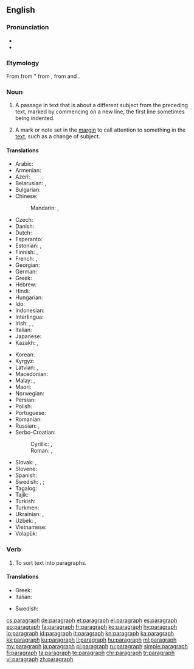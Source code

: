 ==English==

===Pronunciation===
* {{IPA|/ˈpæɹəɡɹæf/|lang=en}}
* {{audio|en-us-paragraph.ogg|Audio (US)|lang=en}}

===Etymology===
From {{etyl|frm|en}} {{m|frm|paragraphe}} from {{etyl|la|en}} {{m|la|paragraphus||sign for start of a new section of discourse}} " from {{etyl|grc|en}} {{m|grc|παράγραφος}}, from {{m|grc|παρά||beside}} and {{m|grc|γράφω||I write}}.

===Noun===
{{wikipedia}}
{{en-noun}}

# A passage in text that is about a different subject from the preceding text, marked by commencing on a new line, the first line sometimes being indented.
# {{label|en|originally}} A mark or note set in the [[margin]] to call attention to something in the [[text]], such as a change of subject.

====Translations====
{{trans-top|passage in text}}
* Arabic: {{t|ar|فِقْرَة|f}}
* Armenian: {{t|hy|պարբերություն}}
* Azeri: {{t+|az|abzas}}
* Belarusian: {{t|be|пара́граф|m|sc=Cyrl}}, {{t|be|абза́ц|m|sc=Cyrl}}
* Bulgarian: {{t+|bg|парагра́ф|m|sc=Cyrl}}
* Chinese:
*: Mandarin: {{t+|cmn|段|tr=duàn|sc=Hani}}, {{t+|cmn|段落|tr=duànluò|sc=Hani}}
* Czech: {{t|cs|odstavec|m}}
* Danish: {{t|da|paragraf|c}}
* Dutch: {{t+|nl|alinea|f}}
* Esperanto: {{t|eo|paragrafo}}
* Estonian: {{t+|et|paragrahv}}, {{t|et|lõik}}
* Finnish: {{t+|fi|kappale}}, {{t|fi|paragraafi}}
* French: {{t+|fr|paragraphe|m}}, {{t+|fr|alinéa|m}}
* Georgian: {{t+|ka|აბზაცი}}
* German: {{t+|de|Absatz|m}}
* Greek: {{t+|el|παράγραφος|f}}
* Hebrew: {{t|he|פסקה|f|tr=piská|alt=פִּיסְקָה \ פִּסְקָה}}
* Hindi: {{t|hi|अनुच्छेद|m|sc=Deva}}
* Hungarian: {{t+|hu|bekezdés}}
* Ido: {{t+|io|paragrafo}}
* Indonesian: {{t+|id|paragraf}}
* Interlingua: {{t|ia|paragrapho}}
* Irish: {{t|ga|paragraf|m}}, {{t|ga|alt|m}}, {{t|ga|mír|f}}
* Italian: {{t+|it|paragrafo|m}}
* Japanese: {{t|ja|段落|tr=だんらく, danraku}}
* Kazakh: {{t|kk|абзац|sc=Cyrl}}, {{t|kk|азат жол|sc=Cyrl}}
{{trans-mid}}
* Korean: {{t+|ko|단락|sc=Kore}}
* Kyrgyz: {{t+|ky|абзац|sc=Cyrl}}
* Latvian: {{t|lv|rindkopa|f}}, {{t|lv|paragrāfs|m}}
* Macedonian: {{t|mk|став|m|sc=Cyrl}}
* Malay: {{t|ms|perenggan}}, {{t|ms|paragraf}}
* Maori: {{t|mi|whiti}}
* Norwegian: {{t+|no|avsnitt}}
* Persian: {{t+|fa|بند|tr=band}}
* Polish: {{t+|pl|akapit|m}}
* Portuguese: {{t+|pt|parágrafo|m}}
* Romanian: {{t+|ro|paragraf|n}}
* Russian: {{t+|ru|пара́граф|m}}, {{t+|ru|абза́ц|m}}
* Serbo-Croatian:
*: Cyrillic: {{t|sh|пасус|m|sc=Cyrl}}, {{t|sh|параграф|m}}
*: Roman: {{t+|sh|pasus|m|sc=Latn}}, {{t+|sh|paragraf|m}}
* Slovak: {{t|sk|odsek|m}}, {{t|sk|odstavec|m}}
* Slovene: {{t|sl|odstavek|m}}
* Spanish: {{t+|es|párrafo|m}}
* Swedish: {{t+|sv|stycke|n}}, {{t+|sv|avsnitt|n}} {{qualifier|grammatical}}; {{t+|sv|paragraf|c}} {{qualifier|law}}
* Tagalog: {{t|tl|talataan}}
* Tajik: {{t|tg|банд}}
* Turkish: {{t+|tr|paragraf}}
* Turkmen: {{t+|tk|abzas}}
* Ukrainian: {{t|uk|пара́граф|m|sc=Cyrl}}, {{t+|uk|абза́ц|m|sc=Cyrl}}
* Uzbek: {{t+|uz|paragraf}}, {{t+|uz|xatboshi}}
* Vietnamese: {{t+|vi|đoạn}}
* Volapük: {{t+|vo|bagaf}}
{{trans-bottom}}

===Verb===
{{en-verb}}

# To sort text into paragraphs.

====Translations====
{{trans-top|sort text into paragraphs}}
* Greek: {{t|el|παραγραφοποιώ}}
* Italian: {{t|it|paragrafare}}
{{trans-mid}}
* Swedish: {{t|sv|styckindela}}
{{trans-bottom}}

[[cs:paragraph]]
[[de:paragraph]]
[[et:paragraph]]
[[el:paragraph]]
[[es:paragraph]]
[[eo:paragraph]]
[[fa:paragraph]]
[[fr:paragraph]]
[[ko:paragraph]]
[[hy:paragraph]]
[[io:paragraph]]
[[id:paragraph]]
[[it:paragraph]]
[[kn:paragraph]]
[[ka:paragraph]]
[[kk:paragraph]]
[[ku:paragraph]]
[[li:paragraph]]
[[hu:paragraph]]
[[ml:paragraph]]
[[my:paragraph]]
[[ja:paragraph]]
[[pl:paragraph]]
[[ru:paragraph]]
[[simple:paragraph]]
[[fi:paragraph]]
[[ta:paragraph]]
[[te:paragraph]]
[[chr:paragraph]]
[[tr:paragraph]]
[[vi:paragraph]]
[[zh:paragraph]]